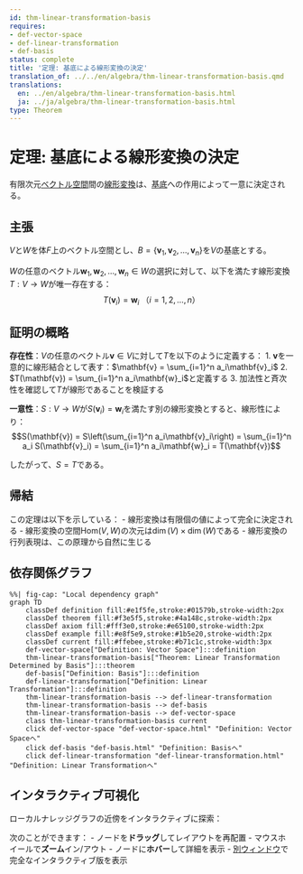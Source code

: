 ```yaml
---
id: thm-linear-transformation-basis
requires:
- def-vector-space
- def-linear-transformation
- def-basis
status: complete
title: '定理: 基底による線形変換の決定'
translation_of: ../../en/algebra/thm-linear-transformation-basis.qmd
translations:
  en: ../en/algebra/thm-linear-transformation-basis.html
  ja: ../ja/algebra/thm-linear-transformation-basis.html
type: Theorem
---
```


# 定理: 基底による線形変換の決定 {#thm-linear-transformation-basis}

有限次元[ベクトル空間](def-vector-space.qmd)間の[線形変換](def-linear-transformation.qmd)は、[基底](def-basis.qmd)への作用によって一意に決定される。

## 主張

$V$と$W$を体$F$上のベクトル空間とし、$B = \{\mathbf{v}_1, \mathbf{v}_2, \ldots, \mathbf{v}_n\}$を$V$の基底とする。

$W$の任意のベクトル$\mathbf{w}_1, \mathbf{w}_2, \ldots, \mathbf{w}_n \in W$の選択に対して、以下を満たす線形変換$T: V \to W$が唯一存在する：
$$T(\mathbf{v}_i) = \mathbf{w}_i \text{ （} i = 1, 2, \ldots, n\text{）}$$

## 証明の概略

**存在性**：$V$の任意のベクトル$\mathbf{v} \in V$に対して$T$を以下のように定義する：
1. $\mathbf{v}$を一意的に線形結合として表す：$\mathbf{v} = \sum_{i=1}^n a_i\mathbf{v}_i$
2. $T(\mathbf{v}) = \sum_{i=1}^n a_i\mathbf{w}_i$と定義する
3. 加法性と斉次性を確認して$T$が線形であることを検証する

**一意性**：$S: V \to W$が$S(\mathbf{v}_i) = \mathbf{w}_i$を満たす別の線形変換とすると、線形性により：
$$S(\mathbf{v}) = S\left(\sum_{i=1}^n a_i\mathbf{v}_i\right) = \sum_{i=1}^n a_i S(\mathbf{v}_i) = \sum_{i=1}^n a_i\mathbf{w}_i = T(\mathbf{v})$$

したがって、$S = T$である。

## 帰結

この定理は以下を示している：
- 線形変換は有限個の値によって完全に決定される
- 線形変換の空間$\text{Hom}(V, W)$の次元は$\dim(V) \times \dim(W)$である
- 線形変換の行列表現は、この原理から自然に生じる

## 依存関係グラフ

```mermaid
%%| fig-cap: "Local dependency graph"
graph TD
    classDef definition fill:#e1f5fe,stroke:#01579b,stroke-width:2px
    classDef theorem fill:#f3e5f5,stroke:#4a148c,stroke-width:2px
    classDef axiom fill:#fff3e0,stroke:#e65100,stroke-width:2px
    classDef example fill:#e8f5e9,stroke:#1b5e20,stroke-width:2px
    classDef current fill:#ffebee,stroke:#b71c1c,stroke-width:3px
    def-vector-space["Definition: Vector Space"]:::definition
    thm-linear-transformation-basis["Theorem: Linear Transformation Determined by Basis"]:::theorem
    def-basis["Definition: Basis"]:::definition
    def-linear-transformation["Definition: Linear Transformation"]:::definition
    thm-linear-transformation-basis --> def-linear-transformation
    thm-linear-transformation-basis --> def-basis
    thm-linear-transformation-basis --> def-vector-space
    class thm-linear-transformation-basis current
    click def-vector-space "def-vector-space.html" "Definition: Vector Spaceへ"
    click def-basis "def-basis.html" "Definition: Basisへ"
    click def-linear-transformation "def-linear-transformation.html" "Definition: Linear Transformationへ"
```

## インタラクティブ可視化

ローカルナレッジグラフの近傍をインタラクティブに探索：

::: {.graph-viz data-id="thm-linear-transformation-basis" data-width="700" data-height="500"}
:::

次のことができます：
- ノードを**ドラッグ**してレイアウトを再配置
- マウスホイールで**ズーム**イン/アウト
- ノードに**ホバー**して詳細を表示
- [別ウィンドウ](../../output/interactive/thm-linear-transformation-basis.html){target="_blank"}で完全なインタラクティブ版を表示
